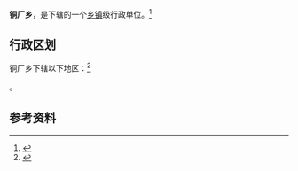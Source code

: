 {{中国乡级行政区|53/25/30/202/000}}

'''铜厂乡'''，是{{PRC admin/fullname|53/25/30/202/000|3}}下辖的一个[[乡镇|乡镇]]级行政单位。<ref>{{PRC admin/ref sgc|{{PRC admin/parent|53/25/30/202/000}}}}</ref>

== 行政区划 ==

铜厂乡下辖以下地区：<ref>{{PRC admin/ref sgc|53/25/30/202/000}}</ref>

{{PRC admin/children|53/25/30/202/000}}。

== 参考资料 ==

{{reflist}}

{{行政区划小作品}}
{{PRC admin/navcat|53/25/30/202/000}}